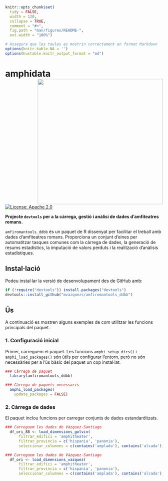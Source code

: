<!-- README.md is generated from README.Rmd. Please edit that file -->

```r
knitr::opts_chunk$set(
  tidy = FALSE,
  width = 120,
  collapse = TRUE,
  comment = "#>",
  fig.path = "man/figures/README-",
  out.width = "100%")

# Assegura que les taules es mostrin correctament en format Markdown
options(knitr.kable.NA = '')
options(huxtable.knitr_output_format = "md") 
```

# amphidata <a href="https://amphidata.r-lib.org/"><img src="man/figures/amphi_logo.png" align = "right" height = "400" alt=""/></a>

<!-- badges: start -->
[![License: Apache 2.0](https://img.shields.io/badge/License-Apache_2.0-blue.svg)](https://www.apache.org/licenses/LICENSE-2.0)
<!-- badges: end -->

**Projecte `devtools` per a la càrrega, gestió i anàlisi de dades d'amfiteatres romans.**

`amfiromantools_ddbb` és un paquet de R dissenyat per facilitar el treball amb dades d'amfiteatres romans. Proporciona un conjunt d'eines per automatitzar tasques comunes com la càrrega de dades, la generació de resums estadístics, la imputació de valors perduts i la realització d'anàlisis estadístiques.

## Instal·lació

Podeu instal·lar la versió de desenvolupament des de GitHub amb:

```r
if (!require("devtools")) install.packages("devtools")
devtools::install_github("mvazquezs/amfiromantools_ddbb")
```

## Ús

A continuació es mostren alguns exemples de com utilitzar les funcions principals del paquet.

### 1. Configuració inicial

Primer, carreguem el paquet. Les funcions `amphi_setup_dirs()` i `amphi_load_packages()` són útils per configurar l'entorn, però no són necessàries per a l'ús bàsic del paquet un cop instal·lat.

```r

### Càrrega de paquet
  library(amfiromantools_ddbb)

### Càrrega de paquets necessaris
  amphi_load_packages(
    update_packages = FALSE)

```

### 2. Càrrega de dades

El paquet inclou funcions per carregar conjunts de dades estandarditzats.

```r
### Carreguem les dades de Vàzquez-Santiago
  df_ori_88 <- load_dimensions_golvin(
      filtrar_edifici = 'amphitheater',
      filtrar_provincia = c('hispania', 'panonia'),
      seleccionar_columnes = c(contains('amplada'), contains('alcada'), -contains('cavea'), 'bib'))

```

```r
### Carreguem les dades de Vàzquez-Santiago
  df_ori <- load_dimensions_vazquez(
      filtrar_edifici = 'amphitheater',
      filtrar_provincia = c('hispania', 'panonia'),
      seleccionar_columnes = c(contains('amplada'), contains('alcada'), -contains('cavea'), 'bib'))

```

